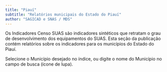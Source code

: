 ```yaml
---
title: "Piauí"
subtitle: "Relatórios municipais do Estado do Piauí"
author: "SAGICAD e SNAS / MDS"
---
```


Os Indicadores Censo SUAS são indicadores sintéticos que retratam o grau de desenvolvimento dos equipamentos do SUAS. Esta seção da publicação contém relatórios sobre os indicadores para os municípios do Estado do Piauí.

Selecione o Município desejado no índice, ou digite o nome do Município no campo de busca (ícone de lupa).

